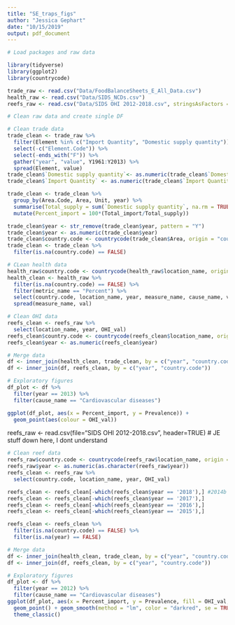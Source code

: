 ```yaml
---
title: "SE_traps_figs"
author: "Jessica Gephart"
date: "10/15/2019"
output: pdf_document
---
```


```r
# Load packages and raw data

library(tidyverse)
library(ggplot2)
library(countrycode)

trade_raw <- read.csv("Data/FoodBalanceSheets_E_All_Data.csv")
health_raw <- read.csv("Data/SIDS_NCDs.csv")
reefs_raw <- read.csv("Data/SIDS OHI 2012-2018.csv", stringsAsFactors = FALSE) # Need data from Jacob

```


```r
# Clean raw data and create single DF

# Clean trade data
trade_clean <- trade_raw %>% 
  filter(Element %in% c("Import Quantity", "Domestic supply quantity")) %>%
  select(-c("Element.Code")) %>% 
  select(-ends_with("F")) %>%
  gather("year", "value", Y1961:Y2013) %>%
  spread(Element, value) 
trade_clean$`Domestic supply quantity`<- as.numeric(trade_clean$`Domestic supply quantity`)
trade_clean$`Import Quantity` <- as.numeric(trade_clean$`Import Quantity`)

trade_clean <- trade_clean %>%
  group_by(Area.Code, Area, Unit, year) %>%
  summarise(Total_supply = sum(`Domestic supply quantity`, na.rm = TRUE), Total_import = sum(`Import Quantity`, na.rm = TRUE)) %>% 
  mutate(Percent_import = 100*(Total_import/Total_supply))

trade_clean$year <- str_remove(trade_clean$year, pattern = "Y")
trade_clean$year <- as.numeric(trade_clean$year)
trade_clean$country.code <- countrycode(trade_clean$Area, origin = "country.name", destination = "iso3c")
trade_clean <- trade_clean %>%
  filter(is.na(country.code) == FALSE)

# CLean health data
health_raw$country.code <- countrycode(health_raw$location_name, origin = "country.name", destination = "iso3c")
health_clean <- health_raw %>%
  filter(is.na(country.code) == FALSE) %>%
  filter(metric_name == "Percent") %>%
  select(country.code, location_name, year, measure_name, cause_name, val) %>%
  spread(measure_name, val)

# Clean OHI data
reefs_clean <- reefs_raw %>%
  select(location_name, year, OHI_val)
reefs_clean$country.code <- countrycode(reefs_clean$location_name, origin = "country.name", destination = "iso3c")
reefs_clean$year <- as.numeric(reefs_clean$year)

# Merge data
df <- inner_join(health_clean, trade_clean, by = c("year", "country.code"))
df <- inner_join(df, reefs_clean, by = c("year", "country.code"))

```

```r
# Exploratory figures
df_plot <- df %>%
  filter(year == 2013) %>%
  filter(cause_name == "Cardiovascular diseases")

ggplot(df_plot, aes(x = Percent_import, y = Prevalence)) +
  geom_point(aes(colour = OHI_val))


```

reefs_raw <- read.csv(file="SIDS OHI 2012-2018.csv", header=TRUE) # JE stuff down here, I dont understand

```r
 
# Clean reef data
reefs_raw$country.code <- countrycode(reefs_raw$location_name, origin = "country.name", destination = "iso3c") # added new column with country code ID
reefs_raw$year <- as.numeric(as.character(reefs_raw$year))
reefs_clean <- reefs_raw %>%
  select(country.code, location_name, year, OHI_val)

reefs_clean <- reefs_clean[-which(reefs_clean$year == '2018'),] #2014b to 2018 cant be compared with 2012 to 2014 in the data (different sources)
reefs_clean <- reefs_clean[-which(reefs_clean$year == '2017'),]
reefs_clean <- reefs_clean[-which(reefs_clean$year == '2016'),]
reefs_clean <- reefs_clean[-which(reefs_clean$year == '2015'),]

reefs_clean <- reefs_clean %>%
  filter(is.na(country.code) == FALSE) %>%
  filter(is.na(year) == FALSE)

# Merge data
df <- inner_join(health_clean, trade_clean, by = c("year", "country.code"))
df <- inner_join(df, reefs_clean, by = c("year", "country.code"))

# Exploratory figures
df_plot <- df %>%
  filter(year == 2012) %>%
  filter(cause_name == "Cardiovascular diseases")
ggplot(df_plot, aes(x = Percent_import, y = Prevalence, fill = OHI_val, color = OHI_val)) +
  geom_point() + geom_smooth(method = "lm", color = "darkred", se = TRUE) + geom_text(aes(label=country.code), size=3, hjust = -0.1) +
  theme_classic()

```

